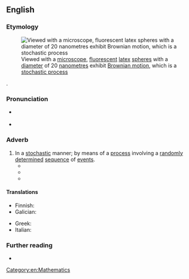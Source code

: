 ==English==
{{was wotd|2018|February|24}}

===Etymology===
[[File:Brownianmotion beads in water spim video.gif|thumb|Viewed with a [[microscope]], [[fluorescent]] [[latex]] [[sphere]]s with a [[diameter]] of 20 [[nanometre]]s exhibit [[Brownian motion]], which is a [[stochastic process]]]]

{{suffix|en|stochastic|ally}}.

===Pronunciation===
* {{a|RP|GA}} {{IPA|/stəˈkæstɪkli/|/stəˈkæstɪkəli/|lang=en}}
* {{hyphenation|sto|chas|tic|al|ly|lang=en}}

===Adverb===
{{en-adv}}

# In a [[stochastic]] manner; by means of a [[process#Noun|process]] involving a [[randomly]] [[determine]]d [[sequence#Noun|sequence]] of [[event]]s.
#* {{quote-book|author=Ralph Cudworth|authorlink=Ralph Cudworth|editor=John Allen|title=A Treatise of Freewill, [...] Now First Edited, from the Original MS., and with Notes|location=London|publisher=[[w:John William Parker|John W[illiam] Parker]], [[w:Strand, London|West Strand]]|year=1838|pages=39–40|pageurl=https://books.google.com/books?id=a7ZjAAAAcAAJ&pg=PA40|oclc=946613547|passage=That is when we have no clear and distinct conception of the truth of a proposition (which is the knowledge of it and can never be false) we may notwithstanding, extend our assents further and judge '''stochastically''', that is opine, this way or that way concerning it, and that sometimes with a great deal of confidence and assurance too.}}
#* {{quote-book|author=Gordon W[illard] Allport|authorlink=Gordon Allport|chapter=Selective Quantitative Techniques|editor={{w|Gardner Lindzey}}|title=Handbook of Social Psychology|volume=1 (Theory and Method)|location=Reading, Mass.|publisher={{w|Addison-Wesley}}|page=317|column=2|year=1954|oclc=769043792|passage=In the table the scores from group A are '''stochastically''' smaller than those for B, C, or D because group A always has at least as many scores at or below a particular number as any of the other groups. Similarly, the scores from group B are '''stochastically''' smaller than those from group C.}}
#* {{quote-book|author=J[ames] C[lement] I. Dooge|authorlink=James Dooge|chapter=Lecture 1. Hydrologic Systems.|title=Linear Theory of Hydrologic Systems|series=Technical Bulletin|seriesvolume=no. 1468|location=Washington, D.C.|publisher={{w|Agricultural Research Service}}, {{w|United States Department of Agriculture}}|month=October|year=1973|page=8|pageurl=https://books.google.com/books?id=UNdFLLQcvC0C&pg=PA8|oclc=421658671|passage=In still other cases, the state of the system is '''stochastically''' determined or else assumed to be '''stochastically''' determined, that is, determined by a random factor.}}

====Translations====
{{trans-top|in a stochastic manner}}
* Finnish: {{t|fi|stokastisesti}}
* Galician: {{t|gl|estocasticamente}}
{{trans-mid}}
* Greek: {{t+|el|στοχαστικά}}
* Italian: {{t+|it|stocasticamente}}
{{trans-bottom}}

===Further reading===
* {{pedia|stochastic}}

[[Category:en:Mathematics]]